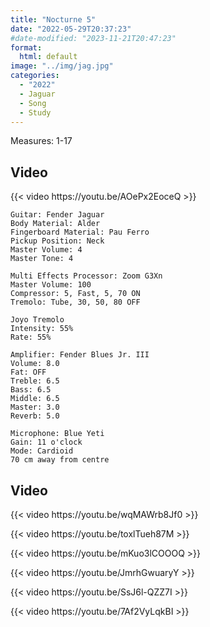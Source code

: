 ```yaml
---
title: "Nocturne 5"
date: "2022-05-29T20:37:23"
#date-modified: "2023-11-21T20:47:23"
format: 
  html: default
image: "../img/jag.jpg"
categories:
  - "2022"
  - Jaguar
  - Song
  - Study
---
```


Measures: 1-17

## Video

{{< video https://youtu.be/AOePx2EoceQ >}}

```         
Guitar: Fender Jaguar
Body Material: Alder
Fingerboard Material: Pau Ferro
Pickup Position: Neck
Master Volume: 4
Master Tone: 4

Multi Effects Processor: Zoom G3Xn
Master Volume: 100 
Compressor: 5, Fast, 5, 70 ON
Tremolo: Tube, 30, 50, 80 OFF

Joyo Tremolo
Intensity: 55%
Rate: 55%

Amplifier: Fender Blues Jr. III
Volume: 8.0
Fat: OFF
Treble: 6.5
Bass: 6.5
Middle: 6.5
Master: 3.0
Reverb: 5.0

Microphone: Blue Yeti 
Gain: 11 o'clock
Mode: Cardioid 
70 cm away from centre
```

## Video

{{< video https://youtu.be/wqMAWrb8Jf0 >}}

{{< video https://youtu.be/toxlTueh87M >}}

{{< video https://youtu.be/mKuo3lCOOOQ >}}

{{< video https://youtu.be/JmrhGwuaryY >}}

{{< video https://youtu.be/SsJ6l-QZZ7I >}}

{{< video https://youtu.be/7Af2VyLqkBI >}}

